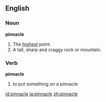 ==English==
===Noun===
'''pinnacle'''

# The [[high]]est point.
# A tall, sharp and craggy rock or mountain.

===Verb===
'''pinnacle'''

# to put something on a pinnacle

[[id:pinnacle]]
[[ja:pinnacle]]
[[zh:pinnacle]]